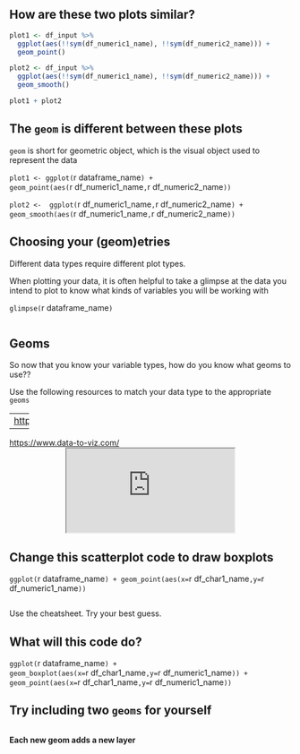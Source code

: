 ## How are these two plots similar?
```r
plot1 <- df_input %>% 
  ggplot(aes(!!sym(df_numeric1_name), !!sym(df_numeric2_name))) +
  geom_point() 

plot2 <- df_input %>% 
  ggplot(aes(!!sym(df_numeric1_name), !!sym(df_numeric2_name))) +
  geom_smooth() 

plot1 + plot2
```

## The `geom` is different between these plots
`geom` is short for geometric object, which is the visual object used to represent the data  
    
`plot1 <- ggplot(`r dataframe_name`) +`  
  `geom_point(aes(`r df_numeric1_name`, `r df_numeric2_name`))`   
  
`plot2 <-  ggplot(`r df_numeric1_name`, `r df_numeric2_name`) +`  
  `geom_smooth(aes(`r df_numeric1_name`, `r df_numeric2_name`))`   

## Choosing your (geom)etries
Different data types require different plot types.  
  
When plotting your data, it is often helpful to take a glimpse at the data you intend to plot to know what kinds of variables you will be working with

`glimpse(`r dataframe_name`)`
```r

```

## Geoms 
So now that you know your variable types, how do you know what geoms to use??  
  
Use the following resources to match your data type to the appropriate `geoms`

----
<a href="https://rstudio.com/resources/cheatsheets" target="_blank">https://rstudio.com/resources/cheatsheets/</a><br>
<center><iframe src="https://rstudio.com/resources/cheatsheets"></iframe></center>

----
<a href="https://www.data-to-viz.com/" target="_blank">https://www.data-to-viz.com/</a><br>
<center><iframe src="https://www.data-to-viz.com/"></iframe></center>

## Change this scatterplot code to draw boxplots {.smaller} 
`ggplot(`r dataframe_name`) + geom_point(aes(x=`r df_char1_name`,y=`r df_numeric1_name`))`  
```r

```
  
Use the cheatsheet. Try your best guess.  

## What will this code do?
  
`ggplot(`r dataframe_name`) +`   
`geom_boxplot(aes(x=`r df_char1_name`,y=`r df_numeric1_name`)) +`  
`geom_point(aes(x=`r df_char1_name`,y=`r df_numeric1_name`))`  

## Try including two `geoms` for yourself
```r

```
  
**Each new geom adds a new layer**  

